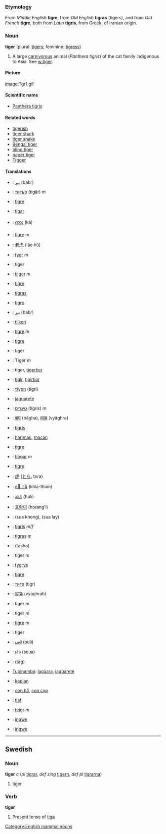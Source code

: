 ===Etymology===
From ''Middle English'' '''tigre''', from ''Old English'' '''tigras''' (tigers), and from ''Old French'' '''tigre''', both from ''Latin'' '''tigris''', from Greek, of Iranian origin.

===Noun===
'''tiger''' (plural: [[tigers]]; feminine: [[tigress]])

#A large [[carnivorous]] animal (<I>Panthera tigris</I>) of the cat family indigenous to Asia.  See [[w:tiger]].

====Picture====
[[image:Tgr1.gif]]

====Scientific name====
*[[Panthera tigris]]

====Related words====
*[[tigerish]]
*[[tiger shark]]
*[[tiger snake]]
*[[Bengal tiger]]
*[[blind tiger]]
*[[paper tiger]]
*[[Tigger]]

====Translations====
*{{ar}}: [[ببر]] (babr)
*{{bg}}: [[тигър]] (tigâr) ''m''
*{{bns}}: [[tigre]]
*{{bs}}: [[tigar]]
*{{my}}: [[ကား]] (kà)
*{{ca}}: [[tigre]] ''m''
*{{zh}}: [[老虎]] (lǎo hǔ)
*{{cs}}: [[tygr]] ''m''
*{{da}}: tiger
*{{nl}}: [[tijger]] ''m''
*{{enm}}: [[tigre]]
*{{ang}}: [[tigras]]
*{{eo}}: [[tigro]]
*{{fa}}: [[ببر]] (babr)
*{{fi}}: [[tiikeri]]
*{{fr}}: [[tigre]] ''m''
*{{fro}}: [[tigre]]
*{{fy}}: tiger
*{{de}}: Tiger ''m''
*{{gmh}}: tiger, [[tigertier]]
*{{goh}}: [[tigir]], [[tigirtior]]
*{{el}}: [[τίγρη]] (tígri)
*{{gn}}: [[jaguarete]]
*{{he}}: [[טיגריס]] (tigris) ''m''
*{{hi}}: [[बाघ]] (bāgha), [[व्याघ्र]] (vyāghra)
*{{hu}}: [[tigris]]
*{{id}}: [[harimau]], [[macan]]
*{{ia}}: [[tigre]]
*{{ga}}: [[tíogar]] ''m''
*{{it}}: [[tigre]]
*{{ja}}: [[虎]] ([[とら]], tora)
*{{km}}: [[ខាធំ]] (khlā-thum)
*{{kn}}: [[ಹುಲಿ]] (huli)
*{{ko}}: [[호랑이]] (horang'i)
*{{lo}}: (sua khong), (sua lay)
*{{la}}: [[tigris]] ''m''/''f''
*{{lt}}: [[tigras]] ''m''
*{{mnc}}: (tasha)
*{{no}}: tiger ''m''
*{{pl}}: [[tygrys]]
*{{pt}}: [[tigre]]
*{{ru}}: [[тигр]] (tigr)
*{{sa}}: [[व्याघ्रः]] (vyāghraḥ)
*{{sk}}: tiger ''m''
*{{sl}}: tiger ''m''
*{{es}}: [[tigre]] ''m''
*{{sv}}: tiger
*{{ta}}: [[புலி]] (puli)
*{{th}}: [[เสือ]] (seua)
*{{bo}}: (tag)
*[[Tupinambá]]: [[îagûara]], [[îagûareté]]
*{{tr}}: [[kaplan]]
*{{vi}}: [[con hổ]], [[con cọp]]
*{{vo}}: [[tiaf]]
*{{cy}}: [[teigr]] ''m''
*{{xh}}: [[ingwe]]
*{{zu}}: [[ingwe]]

----

==Swedish==
===Noun===
'''tiger''' ''c'' (''pl'' [[tigrar]], ''def sing'' [[tigern]], ''def pl'' [[tigrarna]])

#tiger

===Verb===
'''tiger''' 

#Present tense of [[tiga#Swedish|tiga]]



[[Category:English mammal nouns]]